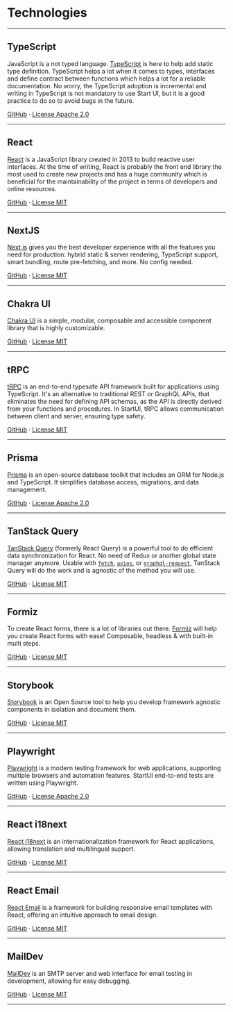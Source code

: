 # Technologies

---

## TypeScript

JavaScript is a not typed language. [TypeScript](https://www.typescriptlang.org/)
is here to help add static type definition. TypeScript helps a lot when it comes
to types, interfaces and define contract between functions which helps a lot for
a reliable documentation. No worry, the TypeScript adoption is incremental and
writing in TypeScript is not mandatory to use Start UI, but it is a good
practice to do so to avoid bugs in the future.

[GitHub](https://github.com/microsoft/TypeScript) · [License Apache 2.0](https://github.com/microsoft/TypeScript/blob/master/LICENSE.txt)

---

## React

[React](https://reactjs.org/) is a JavaScript library created in 2013 to build
reactive user interfaces. At the time of writing, React is probably the front
end library the most used to create new projects and has a huge community which
is beneficial for the maintainability of the project in terms of developers and
online resources.

[GitHub](https://github.com/facebook/react) · [License MIT](https://github.com/facebook/react/blob/master/LICENSE)

---

## NextJS

[Next.js](https://nextjs.org/) gives you the best developer experience with all the features you need
for production: hybrid static & server rendering, TypeScript support, smart
bundling, route pre-fetching, and more. No config needed.

[GitHub](https://github.com/vercel/next.js) · [License MIT](https://github.com/vercel/next.js/blob/canary/license.md)

---

## Chakra UI

[Chakra UI](https://chakra-ui.com/) is a simple, modular, composable and
accessible component library that is highly customizable.

[GitHub](https://github.com/chakra-ui/chakra-ui/) · [License MIT](https://github.com/chakra-ui/chakra-ui/blob/main/LICENSE)

---

## tRPC

[tRPC](https://trpc.io/) is an end-to-end typesafe API framework built for applications using TypeScript.
It's an alternative to traditional REST or GraphQL APIs, that eliminates the need for defining API schemas,
as the API is directly derived from your functions and procedures.
In StartUI, tRPC allows communication between client and server, ensuring type safety.

[GitHub](https://github.com/trpc/trpc) · [License MIT](https://github.com/trpc/trpc/blob/main/LICENSE)

---

## Prisma

[Prisma](https://www.prisma.io/) is an open-source database toolkit that includes an ORM for Node.js and TypeScript.
It simplifies database access, migrations, and data management.

[GitHub](https://github.com/prisma/prisma) · [License Apache 2.0](https://github.com/prisma/prisma/blob/main/LICENSE)

---

## TanStack Query

[TanStack Query](https://tanstack.com/query) (formerly React Query) is a powerful tool
to do efficient data synchronization for React. No need of Redux
or another global state manager anymore. Usable with [`fetch`](https://developer.mozilla.org/en-US/docs/Web/API/Fetch_API),
[`axios`](https://github.com/axios/axios), or [`graphql-request`](https://github.com/prisma-labs/graphql-request),
TanStack Query will do the work and is agnostic of the method you will use.

[GitHub](https://github.com/TanStack/query) · [License MIT](https://github.com/TanStack/query/blob/master/LICENSE)

---

## Formiz

To create React forms, there is a lot of libraries out there.
[Formiz](https://formiz-react.com/) will help you create React forms with ease!
Composable, headless & with built-in multi steps.

[GitHub](https://github.com/ivan-dalmet/formiz) · [License MIT](https://github.com/ivan-dalmet/formiz/blob/master/LICENSE)

---

## Storybook

[Storybook](https://storybook.js.org/) is an Open Source tool to help you
develop framework agnostic components in isolation and document them.

[GitHub](https://github.com/storybookjs/storybook) · [License MIT](https://github.com/storybookjs/storybook/blob/next/LICENSE)

---

## Playwright

[Playwright](https://playwright.dev/) is a modern testing framework for web applications, supporting multiple browsers
and automation features. StartUI end-to-end tests are written using Playwright.

[GitHub](https://github.com/microsoft/playwright) · [License Apache 2.0](https://github.com/microsoft/playwright/blob/main/LICENSE)

---

## React i18next

[React i18next](https://react.i18next.com/) is an internationalization framework for React applications, allowing
translation and multilingual support.

[GitHub](https://github.com/i18next/react-i18next) · [License MIT](https://github.com/i18next/react-i18next/blob/master/LICENSE)


---

## React Email

[React Email](https://github.com/chromakode/react-html-email) is a framework for building responsive email templates with React,
offering an intuitive approach to email design.

[GitHub](https://github.com/chromakode/react-html-email) · [License MIT](https://github.com/chromakode/react-html-email/blob/master/LICENSE)



---

## MailDev

[MailDev](https://github.com/maildev/maildev) is an SMTP server and web interface for email testing in development,
allowing for easy debugging.

[GitHub](https://github.com/maildev/maildev) · [License MIT](https://github.com/maildev/maildev/blob/master/LICENSE)

---